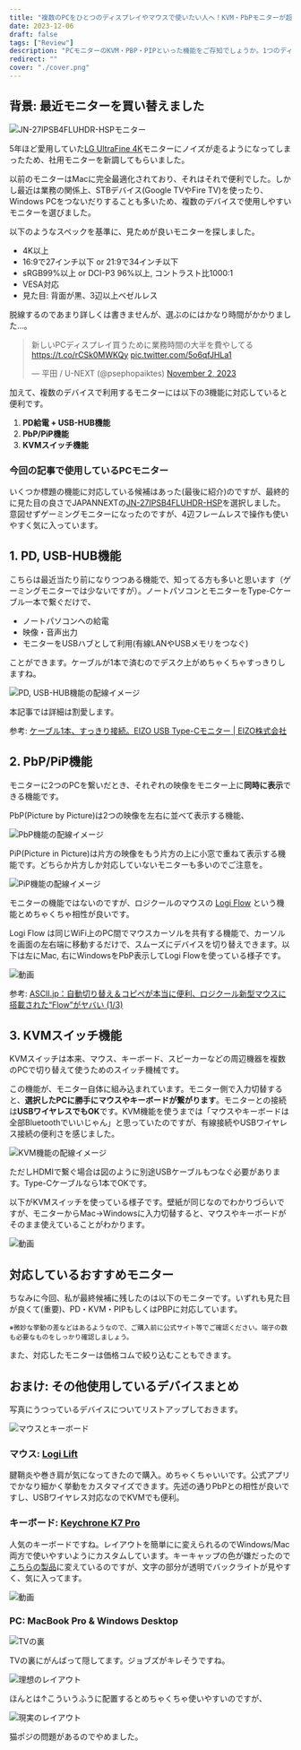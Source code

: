 ```yaml
---
title: "複数のPCをひとつのディスプレイやマウスで使いたい人へ！KVM・PbPモニターが超便利"
date: 2023-12-06
draft: false
tags: ["Review"]
description: "PCモニターのKVM・PBP・PIPといった機能をご存知でしょうか。1つのディスプレイ端末やマウス・キーボードで複数のPCを繋ぐとき、それぞれの使い分けが楽になります。モニター選びのときにあまり気にしたことがない人は、ぜひ一度チェックしてみてください。"
redirect: ""
cover: "./cover.png"
---
```


## 背景: 最近モニターを買い替えました

![JN-27IPSB4FLUHDR-HSPモニター](./japannext.jpg)

5年ほど愛用していた[LG UltraFine 4K](https://www.lg.com/jp/monitors/4k-5k-monitors/24md4kl-b/)モニターにノイズが走るようになってしまったため、社用モニターを新調してもらいました。

以前のモニターはMacに完全最適化されており、それはそれで便利でした。しかし最近は業務の関係上、STBデバイス(Google TVやFire TV)を使ったり、Windows PCをつないだりすることも多いため、複数のデバイスで使用しやすいモニターを選びました。

以下のようなスペックを基準に、見ためが良いモニターを探しました。

- 4K以上
- 16:9で27インチ以下 or 21:9で34インチ以下
- sRGB99%以上 or DCI-P3 96%以上, コントラスト比1000:1
- VESA対応
- 見た目: 背面が黒、3辺以上ベゼルレス

脱線するのであまり詳しくは書きませんが、選ぶのにはかなり時間がかかりました…。

<blockquote class="twitter-tweet"><p lang="ja" dir="ltr">新しいPCディスプレイ買うために業務時間の大半を費やしてる<a href="https://t.co/rCSk0MWKQy">https://t.co/rCSk0MWKQy</a> <a href="https://t.co/5o6qfJHLa1">pic.twitter.com/5o6qfJHLa1</a></p>&mdash; 平田 / U-NEXT (@psephopaiktes) <a href="https://twitter.com/psephopaiktes/status/1719912642717081990?ref_src=twsrc%5Etfw">November 2, 2023</a></blockquote> <script async src="https://platform.twitter.com/widgets.js" charset="utf-8"></script>

加えて、複数のデバイスで利用するモニターには以下の3機能に対応していると便利です。

1. **PD給電 + USB-HUB機能**
1. **PbP/PiP機能**
1. **KVMスイッチ機能**

### 今回の記事で使用しているPCモニター

いくつか標題の機能に対応している候補はあった(最後に紹介)のですが、最終的に見た目の良さでJAPANNEXTの[JN-27IPSB4FLUHDR-HSP](https://jp.japannext.com/products/jn-27ipsb4fluhdr-hsp)を選択しました。意図せずゲーミングモニターになったのですが、4辺フレームレスで操作も使いやすく気に入っています。

<EmbedCard
    url="https://amzn.to/3GwHsSN"
    img="https://ws-fe.amazon-adsystem.com/widgets/q?_encoding=UTF8&ASIN=B0CDB5XX86&Format=_SL250_&ID=AsinImage&ServiceVersion=20070822&WS=1"
    title="Amazon.co.jp: JAPANNEXT JN-27IPSB4FLUHDR-HSP 27インチ IPS BLACK 4K(3840x2160) 液晶モニター 4辺フレームレス 昇降式スタンド採用 USB-C(最大65W給電)対応 HDMI DP KVM機能 sRGB100% DCI-P3 98% : パソコン・周辺機器"
    site="amazon.co.jp" />


## 1. PD, USB-HUB機能

こちらは最近当たり前になりつつある機能で、知ってる方も多いと思います（ゲーミングモニターでは少ないですが）。ノートパソコンとモニターをType-Cケーブル一本で繋ぐだけで、

* ノートパソコンへの給電
* 映像・音声出力
* モニターをUSBハブとして利用(有線LANやUSBメモリをつなぐ)

ことができます。ケーブルが1本で済むのでデスク上がめちゃくちゃすっきりしますね。

![PD, USB-HUB機能の配線イメージ](./PD.png)

本記事では詳細は割愛します。

参考: [ケーブル1本、すっきり接続。EIZO USB Type-Cモニター | EIZO株式会社](https://www.eizo.co.jp/products/eizo_usbtype-c_monitors/index.html)

## 2. PbP/PiP機能

モニターに2つのPCを繋いだとき、それぞれの映像をモニター上に<b>同時に表示</b>できる機能です。

PbP(Picture by Picture)は2つの映像を左右に並べて表示する機能、

![PbP機能の配線イメージ](./PbP.png)

PiP(Picture in Picture)は片方の映像をもう片方の上に小窓で重ねて表示する機能です。どちらか片方しか対応していないモニターも多いのでご注意を。

![PiP機能の配線イメージ](./PiP.png)

モニターの機能ではないのですが、ロジクールのマウスの [Logi Flow](https://www.logicool.co.jp/ja-jp/software/logi-options-plus.html) という機能とめちゃくちゃ相性が良いです。

Logi Flow は同じWiFi上のPC間でマウスカーソルを共有する機能で、カーソルを画面の左右端に移動するだけで、スムーズにデバイスを切り替えできます。以下は左にMac, 右にWindowsをPbP表示してLogi Flowを使っている様子です。

![動画](./logi-flow.webp)

参考: [ASCII.jp：自動切り替え＆コピペが本当に便利、ロジクール新型マウスに搭載された“Flow”がヤバい (1/3)](https://ascii.jp/elem/000/001/497/1497389/)


## 3. KVMスイッチ機能

KVMスイッチは本来、マウス、キーボード、スピーカーなどの周辺機器を複数のPCで切り替えて使うためのスイッチ機械です。

<EmbedCard
    url="https://amzn.to/47HgJPb"
    img="https://ws-fe.amazon-adsystem.com/widgets/q?_encoding=UTF8&ASIN=B0BD4KX6WC&Format=_SL250_&ID=AsinImage&ServiceVersion=20070822&WS=1"
    title="Amazon.co.jp: UGREEN HDMI KVM切替器 2入力1出力 キーボード、マウス、モニターを共有 PC2台用 4K@60Hz USB2.0 4ポート 切替器 HDMI2.0専用 ドライバー不要 簡単接続 手元スイッチ&USBケーブル付 : パソコン・周辺機器"
    site="amazon.co.jp" />

この機能が、モニター自体に組み込まれています。モニター側で入力切替すると、**選択したPCに勝手にマウスやキーボードが繋がります**。モニターとの接続は**USBワイヤレスでもOK**です。KVM機能を使うまでは「マウスやキーボードは全部Bluetoothでいいじゃん」と思っていたのですが、有線接続やUSBワイヤレス接続の便利さを感じました。

![KVM機能の配線イメージ](./KVM.png)

ただしHDMIで繋ぐ場合は図のように別途USBケーブルもつなぐ必要があります。Type-Cケーブルなら1本でOKです。

以下がKVMスイッチを使っている様子です。壁紙が同じなのでわかりづらいですが、モニターからMac→Windowsに入力切替すると、マウスやキーボードがそのまま使えていることがわかります。

![動画](./kvm.webp)


## 対応しているおすすめモニター

ちなみに今回、私が最終候補に残したのは以下のモニターです。いずれも見た目が良くて(重要)、PD・KVM・PIPもしくはPBPに対応しています。

<small>※微妙な挙動の差などはあるようなので、ご購入前に公式サイト等でご確認ください。端子の数も必要なものをしっかり確認しましょう。</small>

<EmbedCard
    url="https://amzn.to/3t635Gr"
    img="https://ws-fe.amazon-adsystem.com/widgets/q?_encoding=UTF8&ASIN=B0CC1WW2BR&Format=_SL250_&ID=AsinImage&ServiceVersion=20070822&WS=1"
    title="Amazon.co.jp: ASUS 4K モニター ProArt PA279CRV 27インチ/IPS/3年間無輝点保証/99% DCI-P3/99% Adobe RGB/USB-C PD 96W/色精度ΔE<2/VESA DisplayHDR 400/エルゴノミクススタンド/国内正規品 : パソコン・周辺機器"
    site="amazon.co.jp" />

<EmbedCard
    url="https://amzn.to/47Ho7u4"
    img="https://ws-fe.amazon-adsystem.com/widgets/q?_encoding=UTF8&ASIN=B0C1H25ZNZ&Format=_SL250_&ID=AsinImage&ServiceVersion=20070822&WS=1"
    title="Amazon.co.jp: PHILIPS モニターディスプレイ 27E1N8900/11 (27インチ/OLED/4K/HDMI 2.0x2, DisplayPort1.4x1,USB Type-Cx1 /USB3.2ポートx4/チルト/フレームレス/高さ調整(昇降),ピボット(縦)/ブルーライトカット/AdobeRGB 99.6%) : パソコン・周辺機器"
    site="amazon.co.jp" />

<EmbedCard
    url="https://amzn.to/3RqL7ry"
    img="https://ws-fe.amazon-adsystem.com/widgets/q?_encoding=UTF8&ASIN=B09VGGKZDZ&Format=_SL250_&ID=AsinImage&ServiceVersion=20070822&WS=1"
    title="Amazon.co.jp: 【Amazon.co.jp限定】Dell U2723QX 27インチ 4K ハブモニター(3年間無輝点交換保証/IPS Black・非光沢/USB Type-C・DP・HDMI/フレームレス/縦横回転・高さ調整/VESA DisplayHDR 400/Rec.709 100%) : パソコン・周辺機器"
    site="amazon.co.jp" />

<EmbedCard
    url="https://amzn.to/3Nbz0vX"
    img="https://ws-fe.amazon-adsystem.com/widgets/q?_encoding=UTF8&ASIN=B0BR6F1F79&Format=_SL250_&ID=AsinImage&ServiceVersion=20070822&WS=1"
    title="Amazon.co.jp: BenQ AQCOLORシリーズ デザイナー向けエルゴモニター 4K 27型 PD2705UA IPS/ノングレア/広色域/HDR10/USB-C 65W給電/HDMI/DP/KVM機能/PIP・PBP/スピーカー付(2.5W x2)/高さ調整/ピボット機能/フリッカーフリー/ブルーライト軽減/モニターアーム : パソコン・周辺機器"
    site="amazon.co.jp" />

<EmbedCard
    url="https://amzn.to/3uMvYbe"
    img="https://ws-fe.amazon-adsystem.com/widgets/q?_encoding=UTF8&ASIN=B0CBMDH33B&Format=_SL250_&ID=AsinImage&ServiceVersion=20070822&WS=1"
    title="Amazon.co.jp: JAPANNEXT 34インチ曲面 IPSパネル UWQHD(3440 x 1440)解像度 ウルトラワイドモニター JN-IPSC34UWQHDR-C65W-H USB-C給電（最大65W） HDMI DP KVM機能 sRGB99% 昇降式スタンド : パソコン・周辺機器"
    site="amazon.co.jp" />

また、対応したモニターは価格コムで絞り込むこともできます。

<EmbedCard
    url="https://kakaku.com/pc/lcd-monitor/itemlist.aspx?pdf_Spec013=1&pdf_Spec040=1&pdf_Spec041=1&pdf_Spec060=1&pdf_Spec066=1"
    img=""
    title="価格.com - PCモニター・液晶ディスプレイ 比較 2023年人気売れ筋ランキング (USB PD,KVMスイッチ機能(パソコン切替))"
    site="kakaku.com" />



## おまけ: その他使用しているデバイスまとめ

写真にうつっているデバイスについてリストアップしておきます。

![マウスとキーボード](./input.jpg)

### マウス: [Logi Lift](https://amzn.to/41c0Ii3)

腱鞘炎や巻き肩が気になってきたので購入。めちゃくちゃいいです。公式アプリでかなり細かく挙動をカスタマイズできます。先述の通りPbPとの相性が良いですし、USBワイヤレス対応なのでKVMでも便利。

### キーボード: [Keychrone K7 Pro](https://www.keychron.com/products/keychron-k7-pro-qmk-via-wireless-custom-mechanical-keyboard)

人気のキーボードですね。レイアウトを簡単にに変えられるのでWindows/Mac両方で使いやすいようにカスタムしています。キーキャップの色が嫌だったので[こちらの製品](https://amzn.to/3R9jKkk)に変えているのですが、文字の部分が透明でバックライトが見やすく、気に入ってます。

![動画](./keychrone.webp)

### PC: MacBook Pro & Windows Desktop

![TVの裏](./tv-pc.jpg)

TVの裏にがんばって隠してます。ジョブズがキレそうですね。

![理想のレイアウト](./mac-layout.jpg)

ほんとは↑こういうふうに配置するとめちゃくちゃ使いやすいのですが、

![現実のレイアウト](./cat-position.jpg)

猫ポジの問題があるのでやめました。
